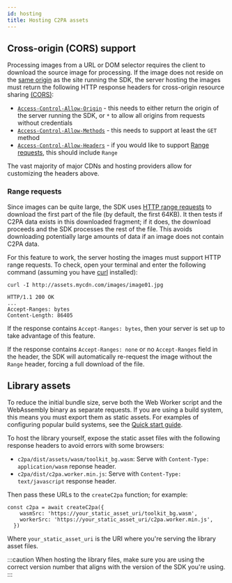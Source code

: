 ```yaml
---
id: hosting
title: Hosting C2PA assets
---
```


## Cross-origin (CORS) support

Processing images from a URL or DOM selector requires the
client to download the source image for processing. If the image does not reside on the [same origin](https://developer.mozilla.org/en-US/docs/Web/Security/Same-origin_policy) as the site running the SDK, the server hosting the images must return the following HTTP response headers for cross-origin resource sharing [(CORS)](https://developer.mozilla.org/en-US/docs/Web/HTTP/CORS):

- [`Access-Control-Allow-Origin`](https://developer.mozilla.org/en-US/docs/Web/HTTP/Headers/Access-Control-Allow-Origin) - this needs to either return the origin of the server running the SDK, or `*` to allow all origins from requests without credentials
- [`Access-Control-Allow-Methods`](https://developer.mozilla.org/en-US/docs/Web/HTTP/Headers/Access-Control-Allow-Methods) - this needs to support at least the `GET` method
- [`Access-Control-Allow-Headers`](https://developer.mozilla.org/en-US/docs/Web/HTTP/Headers/Access-Control-Allow-Headers) - if you would like to support [Range requests](#range-requests), this should include `Range`

The vast majority of major CDNs and hosting providers allow for customizing the headers above.

### Range requests

Since images can be quite large, the SDK uses [HTTP range requests](https://developer.mozilla.org/en-US/docs/Web/HTTP/Range_requests) to download the first part of the file (by default, the first 64KB). It then tests if C2PA data exists in this downloaded fragment; if it does, the download proceeds and the SDK processes the rest of the file. This avoids downloading potentially large amounts of data if an image does not contain C2PA data.

For this feature to work, the server hosting the images must support HTTP range requests. To check, open
your terminal and enter the following command (assuming you have [curl](https://curl.se/) installed):

```shell
curl -I http://assets.mycdn.com/images/image01.jpg

HTTP/1.1 200 OK
...
Accept-Ranges: bytes
Content-Length: 86405
```

If the response contains `Accept-Ranges: bytes`, then your server is set up to take advantage of this feature.

If the response contains `Accept-Ranges: none` or no `Accept-Ranges` field in the header, the SDK will automatically re-request the image without the `Range` header, forcing a full download of the file.

## Library assets

To reduce the initial bundle size, serve both the Web Worker script and the WebAssembly binary as separate
requests. If you are using a build system, this means you must export them as static assets. For
examples of configuring popular build systems, see the [Quick start guide](../getting-started/quick-start#bringing-in-the-library).

To host the library yourself, expose the static asset files with the following response headers to avoid errors with some browsers:

- `c2pa/dist/assets/wasm/toolkit_bg.wasm`: Serve with `Content-Type: application/wasm` reponse header.
- `c2pa/dist/c2pa.worker.min.js`: Serve with `Content-Type: text/javascript` response header.

Then pass these URLs to the `createC2pa` function; for example:

```
const c2pa = await createC2pa({
    wasmSrc: 'https://your_static_asset_uri/toolkit_bg.wasm',
    workerSrc: 'https://your_static_asset_uri/c2pa.worker.min.js',
  })
```

Where `your_static_asset_uri` is the URI where you're serving the library asset files.

:::caution
When hosting the library files, make sure you are using the correct version number that aligns with the version of the SDK you're using.
:::
